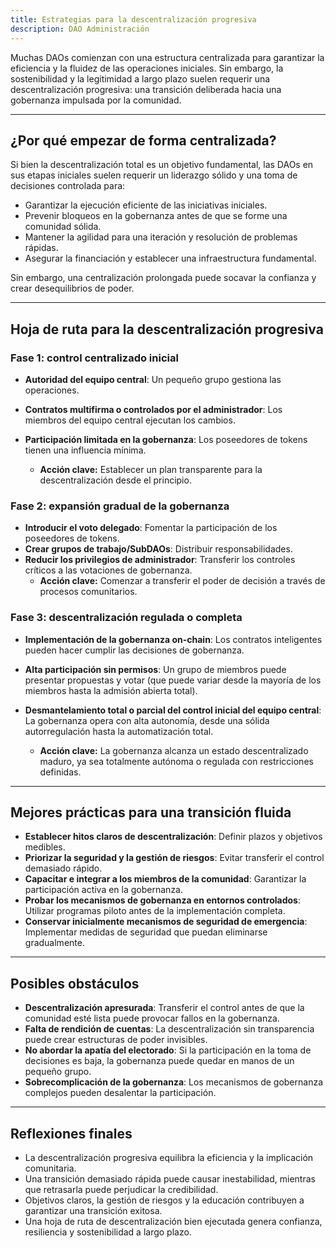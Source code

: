 ```yaml
---
title: Estrategias para la descentralización progresiva
description: DAO Administración
---
```


Muchas DAOs comienzan con una estructura centralizada para garantizar la eficiencia y la fluidez de las operaciones iniciales. Sin embargo, la sostenibilidad y la legitimidad a largo plazo suelen requerir una descentralización progresiva: una transición deliberada hacia una gobernanza impulsada por la comunidad.

---

## **¿Por qué empezar de forma centralizada?**

Si bien la descentralización total es un objetivo fundamental, las DAOs en sus etapas iniciales suelen requerir un liderazgo sólido y una toma de decisiones controlada para:

- Garantizar la ejecución eficiente de las iniciativas iniciales.
- Prevenir bloqueos en la gobernanza antes de que se forme una comunidad sólida.
- Mantener la agilidad para una iteración y resolución de problemas rápidas.
- Asegurar la financiación y establecer una infraestructura fundamental.

Sin embargo, una centralización prolongada puede socavar la confianza y crear desequilibrios de poder.

---

## **Hoja de ruta para la descentralización progresiva**

### **Fase 1: control centralizado inicial**
- **Autoridad del equipo central**: Un pequeño grupo gestiona las operaciones.
- **Contratos multifirma o controlados por el administrador**: Los miembros del equipo central ejecutan los cambios. 
- **Participación limitada en la gobernanza**: Los poseedores de tokens tienen una influencia mínima.

  - **Acción clave:** Establecer un plan transparente para la descentralización desde el principio.

### **Fase 2: expansión gradual de la gobernanza**
- **Introducir el voto delegado**: Fomentar la participación de los poseedores de tokens.
- **Crear grupos de trabajo/SubDAOs**: Distribuir responsabilidades.
- **Reducir los privilegios de administrador**: Transferir los controles críticos a las votaciones de gobernanza.
    - **Acción clave:** Comenzar a transferir el poder de decisión a través de procesos comunitarios.

### **Fase 3: descentralización regulada o completa**
- **Implementación de la gobernanza on-chain**: Los contratos inteligentes pueden hacer cumplir las decisiones de gobernanza.
- **Alta participación sin permisos**: Un grupo de miembros puede presentar propuestas y votar (que puede variar desde la mayoría de los miembros hasta la admisión abierta total). 
- **Desmantelamiento total o parcial del control inicial del equipo central**: La gobernanza opera con alta autonomía, desde una sólida autorregulación hasta la automatización total.

  - **Acción clave:** La gobernanza alcanza un estado descentralizado maduro, ya sea totalmente autónoma o regulada con restricciones definidas.

---

## **Mejores prácticas para una transición fluida**

- **Establecer hitos claros de descentralización**: Definir plazos y objetivos medibles.
- **Priorizar la seguridad y la gestión de riesgos**: Evitar transferir el control demasiado rápido.
- **Capacitar e integrar a los miembros de la comunidad**: Garantizar la participación activa en la gobernanza.
- **Probar los mecanismos de gobernanza en entornos controlados**: Utilizar programas piloto antes de la implementación completa.
- **Conservar inicialmente mecanismos de seguridad de emergencia**: Implementar medidas de seguridad que puedan eliminarse gradualmente.

---

## **Posibles obstáculos**

- **Descentralización apresurada**: Transferir el control antes de que la comunidad esté lista puede provocar fallos en la gobernanza. 
- **Falta de rendición de cuentas**: La descentralización sin transparencia puede crear estructuras de poder invisibles.
- **No abordar la apatía del electorado**: Si la participación en la toma de decisiones es baja, la gobernanza puede quedar en manos de un pequeño grupo.
- **Sobrecomplicación de la gobernanza**: Los mecanismos de gobernanza complejos pueden desalentar la participación.

---

## **Reflexiones finales**

- La descentralización progresiva equilibra la eficiencia y la implicación comunitaria.
- Una transición demasiado rápida puede causar inestabilidad, mientras que retrasarla puede perjudicar la credibilidad.
- Objetivos claros, la gestión de riesgos y la educación contribuyen a garantizar una transición exitosa.
- Una hoja de ruta de descentralización bien ejecutada genera confianza, resiliencia y sostenibilidad a largo plazo.